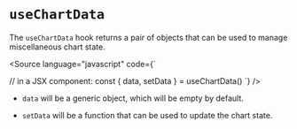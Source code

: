 
<Meta title="Core/Hooks/useChartData" />

# `useChartData`

The `useChartData` hook returns a pair of objects that can be used to manage miscellaneous chart state.

<Source
    language="javascript"
    code={`

// in a JSX component:
const { data, setData } = useChartData()
`} />

-   `data` will be a generic object, which will be empty by default.

-   `setData` will be a function that can be used to update the chart state.
